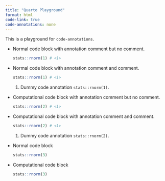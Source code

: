 ```yaml
---
title: "Quarto Playground"
format: html
code-link: true
code-annotations: none
---
```


This is a playground for `code-annotations`.

- Normal code block with annotation comment but no comment.

  ```r
  stats::rnorm(1) # <1>
  ```

- Normal code block with annotation comment and comment.

  ```r
  stats::rnorm(1) # <1>
  ```
  1. Dummy code annotation `stats::rnorm(1)`.

- Computational code block with annotation comment but no comment.
  
  ```r
  stats::rnorm(2) # <1>
  ```

- Computational code block with annotation comment and comment.

  ```r
  stats::rnorm(2) # <1>
  ```
  1. Dummy code annotation `stats::rnorm(2)`.

- Normal code block

  ```r
  stats::rnorm(3)
  ```

- Computational code block

  ```r
  stats::rnorm(3)
  ```
